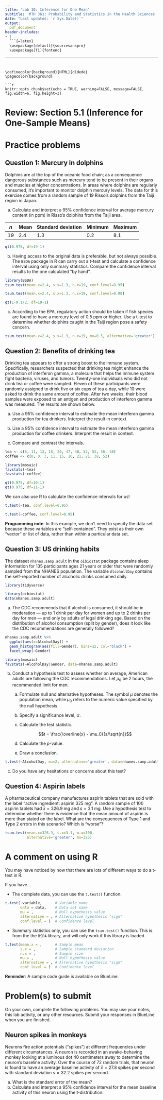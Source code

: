 ---
title: 'Lab 10: Inference for One Mean'
subtitle: 'MTH 361: Probability and Statistics in the Health Sciences'
date: "Last updated: `r Sys.Date()`"
output: 
  pdf_document
header-includes:
- |
  ```{=latex}
  \usepackage[default]{sourcesanspro}
  \usepackage[T1]{fontenc}
  ```
---

\definecolor{background}{HTML}{d1dede}
\pagecolor{background}

```{r setup, include=FALSE}
knitr::opts_chunk$set(echo = TRUE, warning=FALSE, message=FALSE, fig.width=6, fig.height=3)
```

# Review: Section 5.1 (Inference for One-Sample Means)

\pagebreak

# Practice problems

## Question 1: Mercury in dolphins

Dolphins are at the top of the oceanic food chain; as a consequence dangerous substances such as mercury tend to be present in their organs and muscles at higher concentrations. In areas where dolphins are regularly consumed, it's important to monitor dolphin mercury levels. The data for this exercise comes from a random sample of 19 Risso's dolphins from the Taiji region in Japan.

a) Calculate and interpret a 95% confidence interval for average mercury content (in ppm) in Risso's dolphins from the Taiji area.

$n$|Mean|Standard deviation|Minimum|Maximum
----|----|----|----|----
19|2.4|1.3|0.2|8.1

```{r}
qt(0.975, df=19-1)
```

\vfill

b) Having access to the original data is preferable, but not always possible. The `BSDA` package in R can carry out a t-test and calculate a confidence interval using only summary statistics. Compare the confidence interval results to the one calculated "by hand".

\vfill

```{r}
library(BSDA)
tsum.test(mean.x=2.4, s.x=1.3, n.x=19, conf.level=0.95)

tsum.test(mean.x=2.4, s.x=1.3, n.x=19, conf.level=0.90)

qt(1-0.1/2, df=19-1)
```

\pagebreak

c) According to the EPA, regulatory action should be taken if fish species are found to have a mercury level of 0.5 ppm or higher. Use a t-test to determine whether dolphins caught in the Taiji region pose a safety concern.

\vfill

```{r}
tsum.test(mean.x=2.4, s.x=1.3, n.x=19, mu=0.5, alternative='greater')
```

\pagebreak

## Question 2: Benefits of drinking tea

Drinking tea appears to offer a strong boost to the immune system. Specifically, researchers suspected that drinking tea might enhance the production of interferon gamma, a molecule that helps the immune system fight bacteria, viruses, and tumors. Twenty-one individuals who did not drink tea or coffee were sampled. Eleven of these participants were randomly assigned to drink five or six cups of tea a day, while 10 were asked to drink the same amount of coffee. After two weeks, their blood samples were exposed to an antigen and production of interferon gamma was measured. The results are shown below. 

a) Use a 95% confidence interval to estimate the mean interferon gamma production for tea drinkers. Interpret the result in context.

b) Use a 95% confidence interval to estimate the mean interferon gamma production for coffee drinkers. Interpret the result in context.

c) Compare and contrast the intervals. 

\vfill

```{r, echo=TRUE}
tea <- c(5, 11, 13, 18, 20, 47, 48, 52, 55, 56, 58) 
coffee <- c(0, 0, 3, 11, 15, 16, 21, 21, 38, 52)

library(mosaic)
favstats(~tea)
favstats(~coffee)

qt(0.975, df=10-1)
qt(0.975, df=11-1)
```

\pagebreak

We can also use R to calculate the confidence intervals for us!

```{r}
t.test(~tea, conf.level=0.95)
```

\vfill

```{r}
t.test(~coffee, conf.level=0.95)
```

\vfill

__Programming note__: In this example, we don't need to specify the data set because these variables are "self-contained". They exist as their own "vector" or list of data, rather than within a particular data set.

## Question 3: US drinking habits

The dataset `nhanes.samp.adult` in the `oibiostat` package contains sleep information for 135 participants ages 21 years or older that were randomly sampled from the NHANES population. The variable `AlcohollDay` contains the self-reported number of alcoholic drinks consumed daily.

```{r}
library(tidyverse)

library(oibiostat)
data(nhanes.samp.adult)
```

a) The CDC recommends that if alcohol is consumed, it should be in moderation — up to 1 drink per day for women and up to 2 drinks per day for men — and only by adults of legal drinking age. Based on the distribution of alcohol consumption (split by gender), does it look like the CDC recommendations are generally followed?

\vfill

```{r}
nhanes.samp.adult %>%
  ggplot(aes(x=AlcoholDay)) + 
  geom_histogram(aes(fill=Gender), bins=12, col='black') + 
  facet_wrap(~Gender)

library(mosaic)
favstats(~AlcoholDay|Gender, data=nhanes.samp.adult)
```
  
\pagebreak

b) Conduct a hypothesis test to assess whether on average, American adults are following the CDC recommendations. Let $\mu_0$ be 2 hours, the recommended limit for men.

    a) Formulate null and alternative hypotheses. The symbol $\mu$ denotes the population mean, while $\mu_0$ refers to the numeric value specified by the null hypothesis. 
    
    b) Specify a significance level, $\alpha$.
    
    c) Calculate the test statistic.
    
    $$t = \frac{\overline{x} - \mu_0}{s/\sqrt{n}}$$
    
    d) Calculate the $p$-value.
    
    e) Draw a conclusion.

\vfill

```{r}
t.test(~AlcoholDay, mu=2, alternative='greater', data=nhanes.samp.adult)
```

c) Do you have any hesitations or concerns about this test?

\vfill

\pagebreak

## Question 4: Aspirin labels

A pharmaceutical company manufactures aspirin tablets that are sold with the label "active ingredient: aspirin 325 mg".  A random sample of 100 aspirin tablets had $\bar{x}=326.9$ mg and $s=3.1$ mg. Use a hypothesis test to determine whether there is evidence that the mean amount of aspirin is more than stated on the label. What are the consequences of Type 1 and Type 2 errors in this scenario? Which is "worse"?

\vfill

```{r, message=FALSE, warning=FALSE}
tsum.test(mean.x=326.9, s.x=3.1, n.x=100, 
          alternative='greater', mu=325)
```

\pagebreak

# A comment on using R

You may have noticed by now that there are lots of different ways to do a t-test in R.

If you have...

- The complete data, you can use the `t.test()` function.

```{r, eval=FALSE}
t.test(~variable,      # Variable name
       data = data,    # Data set name
       mu = ,          # Null hypothesis value
       alternative = , # Alternative hypothesis "sign"
       conf.level = )  # Confidence level
```

- Summary statistics only, you can use the `tsum.test()` function. This is from the the `BSDA` library, and will only work if this library is loaded.

```{r, eval=FALSE}
t.test(mean.x = ,      # Sample mean
       s.x = ,         # Sample standard deviation
       n.x = ,         # Sample size
       mu = ,          # Null hypothesis value
       alternative = , # Alternative hypothesis "sign"
       conf.level = )  # Confidence level
```

__Reminder__: A sample code guide is available on BlueLine. 

\pagebreak

# Problem(s) to submit

On your own, complete the following problems. You may use your notes, this lab activity, or any other resources. Submit your responses in BlueLine when you are finished.

## Neuron spikes in monkeys

Neurons fire action potentials ("spikes") at different frequencies under different circumstances. A neuron is recorded in an awake-behaving monkey looking at a luminous dot 40 centimeters away to determine the neuron's baseline activity. Over the course of 72 random trials, that neuron is found to have an average baseline activity of $\bar{x}=27.8$ spikes per second with standard deviation $s=32.2$ spikes per second. 

a) What is the standard error of the mean?
b) Calculate and interpret a 95% confidence interval for the mean baseline activity of this neuron using the t-distribution.


